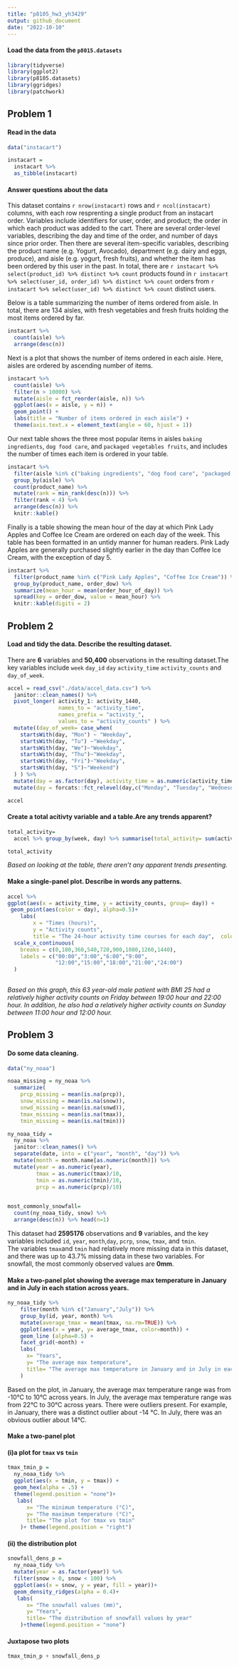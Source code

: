 ```yaml
---
title: "p8105_hw3_yh3429"
output: github_document 
date: "2022-10-10"
---
```


#### **Load the data from the `p8015.datasets`**

```r
library(tidyverse)
library(ggplot2)
library(p8105.datasets)
library(ggridges)
library(patchwork)
```




## Problem 1

#### Read in the data

```r
data("instacart")

instacart = 
  instacart %>% 
  as_tibble(instacart)
```

#### Answer questions about the data

This dataset contains `r nrow(instacart)` rows and `r ncol(instacart)` columns, with each row resprenting a single product from an instacart order. Variables include identifiers for user, order, and product; the order in which each product was added to the cart. There are several order-level variables, describing the day and time of the order, and number of days since prior order. Then there are several item-specific variables, describing the product name (e.g. Yogurt, Avocado), department (e.g. dairy and eggs, produce), and aisle (e.g. yogurt, fresh fruits), and whether the item has been ordered by this user in the past. In total, there are `r instacart %>% select(product_id) %>% distinct %>% count` products found in `r instacart %>% select(user_id, order_id) %>% distinct %>% count` orders from `r instacart %>% select(user_id) %>% distinct %>% count` distinct users.

Below is a table summarizing the number of items ordered from aisle. In total, there are 134 aisles, with fresh vegetables and fresh fruits holding the most items ordered by far.

```r
instacart %>% 
  count(aisle) %>% 
  arrange(desc(n))
```

Next is a plot that shows the number of items ordered in each aisle. Here, aisles are ordered by ascending number of items.

```r
instacart %>% 
  count(aisle) %>% 
  filter(n > 10000) %>% 
  mutate(aisle = fct_reorder(aisle, n)) %>% 
  ggplot(aes(x = aisle, y = n)) + 
  geom_point() + 
  labs(title = "Number of items ordered in each aisle") +
  theme(axis.text.x = element_text(angle = 60, hjust = 1))

```

Our next table shows the three most popular items in aisles `baking ingredients`, `dog food care`, and `packaged vegetables fruits`, and includes the number of times each item is ordered in your table.

```r
instacart %>% 
  filter(aisle %in% c("baking ingredients", "dog food care", "packaged vegetables fruits")) %>%
  group_by(aisle) %>% 
  count(product_name) %>% 
  mutate(rank = min_rank(desc(n))) %>% 
  filter(rank < 4) %>% 
  arrange(desc(n)) %>%
  knitr::kable()
```

Finally is a table showing the mean hour of the day at which Pink Lady Apples and Coffee Ice Cream are ordered on each day of the week. This table has been formatted in an untidy manner for human readers. Pink Lady Apples are generally purchased slightly earlier in the day than Coffee Ice Cream, with the exception of day 5.

```r
instacart %>%
  filter(product_name %in% c("Pink Lady Apples", "Coffee Ice Cream")) %>%
  group_by(product_name, order_dow) %>%
  summarize(mean_hour = mean(order_hour_of_day)) %>%
  spread(key = order_dow, value = mean_hour) %>%
  knitr::kable(digits = 2)
```



  





## Problem 2

#### Load and tidy the data. Describe the resulting dataset.

There are **6** variables and **50,400** observations in the resulting dataset.The key variables include `week` `day_id` `day` `activity_time` `activity_counts` and `day_of_week`.
```r
accel = read_csv("./data/accel_data.csv") %>% 
  janitor::clean_names() %>% 
  pivot_longer( activity_1: activity_1440,
                names_to = "activity_time",
                names_prefix = "activity_",
                values_to = "activity_counts" ) %>% 
  mutate((day_of_week= case_when(
    startsWith(day, "Mon") ~ "Weekday",
    startsWith(day, "Tu") ~"Weekday",
    startsWith(day, "We")~"Weekday",
    startsWith(day, "Thu")~"Weekday",
    startsWith(day, "Fri")~"Weekday",
    startsWith(day, "S")~"Weekend")
  ) ) %>% 
  mutate(day = as.factor(day), activity_time = as.numeric(activity_time)) %>% 
  mutate(day = forcats::fct_relevel(day,c("Monday", "Tuesday", "Wednesday","Thursday", "Friday", "Saturday", "Sunday") ) )

accel
```
#### Create a total acitivty variable and a table.Are any trends apparent?

 
```r
total_activity=
  accel %>% group_by(week, day) %>% summarise(total_activity= sum(activity_counts)) %>%  knitr::kable()

total_activity
```
*Based on looking at the table, there aren't any apparent trends presenting.*


####  Make a single-panel plot. Describe in words any patterns.
```r
accel %>% 
ggplot(aes(x = activity_time, y = activity_counts, group= day)) +
 geom_point(aes(color = day), alpha=0.5)+
    labs(
        x = "Times (hours)",
        y = "Activity counts",
        title = "The 24-hour activity time courses for each day",  color = "Day" )+
  scale_x_continuous(
    breaks = c(0,180,360,540,720,900,1080,1260,1440),
    labels = c("00:00","3:00","6:00","9:00",
               "12:00","15:00","18:00","21:00","24:00")
  )
    
```
*Based on this graph, this 63 year-old male patient with BMI 25 had a relatively higher activity counts on Friday between 19:00 hour and 22:00 hour. In addition, he also had a relatively higher activity counts on Sunday between 11:00 hour and 12:00 hour. *









## Problem 3

#### Do some data cleaning. 
```r
data("ny_noaa")
```

```r
noaa_missing = ny_noaa %>% 
  summarize(
    prcp_missing = mean(is.na(prcp)),
    snow_missing = mean(is.na(snow)),
    snwd_missing = mean(is.na(snwd)),
    tmax_missing = mean(is.na(tmax)),
    tmin_missing = mean(is.na(tmin)))
```

```r
ny_noaa_tidy =
  ny_noaa %>% 
  janitor::clean_names() %>%
  separate(date, into = c("year", "month", "day")) %>%
  mutate(month = month.name[as.numeric(month)]) %>% 
  mutate(year = as.numeric(year), 
         tmax = as.numeric(tmax)/10,
         tmin = as.numeric(tmin)/10,
         prcp = as.numeric(prcp)/10) 
 

most_commonly_snowfall=
  count(ny_noaa_tidy, snow) %>% 
  arrange(desc(n)) %>% head(n=1)

```
This dataset had **2595176** observations and **9** variables, and the key variables included `id`, `year`, `month`,`day`, `pcrp`, `snow`, `tmax`, and `tmin`.  
The variables `tmax`and `tmin` had relatively more missing data in this dataset, and there was up to 43.7% missing data in these two variables. 
For snowfall, the most commonly observed values are **0mm**. 


#### Make a two-panel plot showing the average **max** temperature in January and in July in each station across years. 
```r
ny_noaa_tidy %>%
    filter(month %in% c("January","July")) %>%
    group_by(id, year, month) %>% 
    mutate(average_tmax = mean(tmax, na.rm=TRUE)) %>% 
    ggplot(aes(x = year, y= average_tmax, color=month)) +
    geom_line (alpha=0.5) + 
    facet_grid(~month) +
    labs(
      x= "Years",
      y= "The average max temperature",
      title= "The average max temperature in January and in July in each station across years"
    )
```
Based on the plot, in January, the average max temperature range was from -10°C to 10°C across years. In July, the average max temperature range was from 22°C to 30°C across years. There were outliers present. For example, in January, there was a distinct outlier about -14 °C. In July, there was an obvious outlier about 14°C.

#### Make a two-panel plot 

#### (i)a plot for `tmax` vs `tmin` 
```r
tmax_tmin_p =
  ny_noaa_tidy %>%  
  ggplot(aes(x = tmin, y = tmax)) + 
  geom_hex(alpha = .5) +
  theme(legend.position = "none")+
   labs(
      x= "The minimum temperature (°C)",
      y= "The maximum temperature (°C)",
      title= "The plot for tmax vs tmin"
    )+ theme(legend.position = "right")

```

#### (ii) the distribution plot
```r
snowfall_dens_p =
  ny_noaa_tidy %>% 
  mutate(year = as.factor(year)) %>% 
  filter(snow > 0, snow < 100) %>% 
  ggplot(aes(x = snow, y = year, fill = year))+
  geom_density_ridges(alpha = 0.4)+
   labs(
      x= "The snowfall values (mm)",
      y= "Years",
      title= "The distribution of snowfall values by year"
    )+theme(legend.position = "none")
```
#### Juxtapose two plots
```r
tmax_tmin_p + snowfall_dens_p
```

